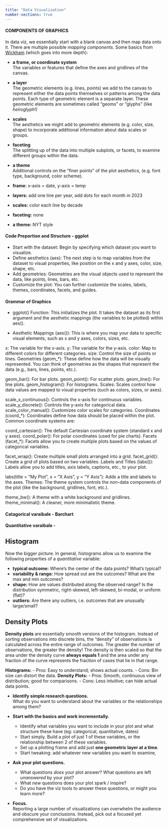 ```yaml
---
title: "Data Visualization"
number-sections: true
---
```


#### COMPONENTS OF GRAPHICS {-}

In data viz, we essentially start with a blank canvas and then map data onto it. There are multiple possible *mapping components*. Some basics from [Wickham](https://ggplot2-book.org/introduction) (which goes into more depth):

-   **a frame, or coordinate system**\
    The variables or features that define the axes and gridlines of the canvas.

-   **a layer**\
    The geometric elements (e.g. lines, points) we add to the canvas to represent either the data points themselves or patterns among the data points. Each type of geometric element is a separate layer. These geometric elements are sometimes called "geoms" or "glyphs" (like *heiroglyph*!)

-   **scales**\
    The aesthetics we might add to geometric elements (e.g. color, size, shape) to incorporate additional information about data scales or groups.

-   **faceting**\
    The splitting up of the data into multiple subplots, or facets, to examine different groups within the data.

-   **a theme**\
    Additional controls on the "finer points" of the plot aesthetics, (e.g. font type, background, color scheme).
    
-   **frame**: x-axis = date, y-axis = temp
-   **layers:** add one line per year, add dots for each month in 2023
-   **scales:** color each line by decade
-   **faceting:** none
-   **a theme:** NYT style

#### Code Preportion and Structure - ggplot {-}

- Start with the dataset: Begin by specifying which dataset you want to visualize.
- Define aesthetics (aes): The next step is to map variables from the dataset to visual properties, like position on the x and y axes, color, size, shape, etc.
- Add geometries: Geometries are the visual objects used to represent the data, like points, lines, bars, etc.
- Customize the plot: You can further customize the scales, labels, themes, coordinates, facets, and guides.

#### Grammar of Graphics {-}

- ggplot() Function: This initializes the plot. It takes the dataset as its first argument and the aesthetic mappings (the variables to be plotted) within aes().

- Aesthetic Mappings (aes()): This is where you map your data to specific visual elements, such as x and y axes, colors, sizes, etc.

x: The variable for the x-axis.
y: The variable for the y-axis.
color: Map to different colors for different categories.
size: Control the size of points or lines.
Geometries (geom_*): These define how the data will be visually represented. You can think of geometries as the shapes that represent the data (e.g., bars, lines, points, etc.).

geom_bar(): For bar plots.
geom_point(): For scatter plots.
geom_line(): For line plots.
geom_histogram(): For histograms.
Scales: Scales control how data values are mapped to visual properties (such as colors, sizes, or axes).

scale_x_continuous(): Controls the x-axis for continuous variables.
scale_y_discrete(): Controls the y-axis for categorical data.
scale_color_manual(): Customizes color scales for categories.
Coordinates (coord_*): Coordinates define how data should be placed within the plot. Common coordinate systems are:

coord_cartesian(): The default Cartesian coordinate system (standard x and y axes).
coord_polar(): For polar coordinates (used for pie charts).
Facets (facet_*): Facets allow you to create multiple plots based on the values of categorical variables.

facet_wrap(): Create multiple small plots arranged into a grid.
facet_grid(): Create a grid of plots based on two variables.
Labels and Titles (labs()): Labels allow you to add titles, axis labels, captions, etc., to your plot.

labs(title = "My Plot", x = "X Axis", y = "Y Axis"): Adds a title and labels to the axes.
Themes: The theme system controls the non-data components of the plot (like the background, gridlines, font, etc.).

theme_bw(): A theme with a white background and gridlines.
theme_minimal(): A cleaner, more minimalistic theme.


#### Catagorical varaibale - Barchart


#### Quantitative varaibale - 

## Histogram 

Now the bigger picture. In general, histograms allow us to examine the following properties of a *quantitative* variable:

-   **typical outcome:** Where’s the center of the data points? What's typical?   
-   **variability & range:** How spread out are the outcomes? What are the max and min outcomes?
-   **shape:** How are values distributed along the observed range? Is the distribution symmetric, right-skewed, left-skewed, bi-modal, or uniform (flat)?
-   **outliers:** Are there any outliers, i.e. outcomes that are unusually large/small?

## Density Plots

**Density plots** are essentially smooth versions of the histogram. Instead of sorting observations into discrete bins, the "density" of observations is calculated across the entire range of outcomes. The greater the number of observations, the greater the density! The density is then scaled so that the area under the density curve **always equals 1** and the area under any fraction of the curve represents the fraction of cases that lie in that range.

**Histograms:**
- Pros: Easy to understand; shows actual counts.
- Cons: Bin size can distort the data.
**Density Plots:**
- Pros: Smooth, continuous view of distribution; good for comparisons.
- Cons: Less intuitive; can hide actual data points.

-   **Identify simple research questions.**\
    What do you want to understand about the variables or the relationships among them?

-   **Start with the basics and work incrementally.**
    -   Identify what variables you want to include in your plot and what structure these have (eg: categorical, quantitative, dates)
    -   Start simply. Build a plot of just 1 of these variables, or the relationship between 2 of these variables.
    -   Set up a plotting frame and add just **one geometric layer at a time**.
    -   Start tweaking: add whatever new variables you want to examine,

-   **Ask your plot questions.**
    -   What questions *does* your plot answer? What questions are left *unanswered* by your plot?
    -   What *new* questions does your plot spark / inspire?
    -   Do you have the viz tools to answer these questions, or might you learn more?

-   **Focus.**\
    Reporting a large number of visualizations can overwhelm the audience and obscure your conclusions. Instead, pick out a focused yet comprehensive set of visualizations.
